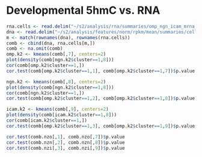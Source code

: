 Developmental 5hmC vs. RNA 
========================================================
```r
rna.cells <- read.delim("~/s2/analysis/rna/summaries/omp_ngn_icam_mrna_dup_biasCorrect_plus1_log2")
dna <- read.delim("~/s2/analysis/features/norm/rpkm/mean/summaries/cells_rpkm2_refgene_chr_sqrt")
m <- match(rownames(dna), rownames(rna.cells))
comb <- cbind(dna, rna.cells[m,])
comb <- na.omit(comb)
omp.k2 <- kmeans(comb[,7], centers=2)
plot(density(comb[ngn.k2$cluster==1,8]))
cor(comb[omp.k2$cluster==1,])
cor.test(comb[omp.k2$cluster==1,1], comb[omp.k2$cluster==1,7])$p.value

ngn.k2 <- kmeans(comb[,8], centers=2)
plot(density(comb[ngn.k2$cluster==1,8]))
cor(comb[ngn.k2$cluster==1,])
cor.test(comb[omp.k2$cluster==1,2], comb[omp.k2$cluster==1,8])$p.value

icam.k2 <- kmeans(comb[,9], centers=2)
plot(density(comb[icam.k2$cluster==1,8]))
cor(comb[icam.k2$cluster==1,])
cor.test(comb[omp.k2$cluster==1,3], comb[omp.k2$cluster==1,9])$p.value

cor.test(comb.nzo[,1], comb.nzo[,7])$p.value
cor.test(comb.nzn[,2], comb.nzn[,8])$p.value
cor.test(comb.nzi[,3], comb.nzi[,9])$p.value
```

